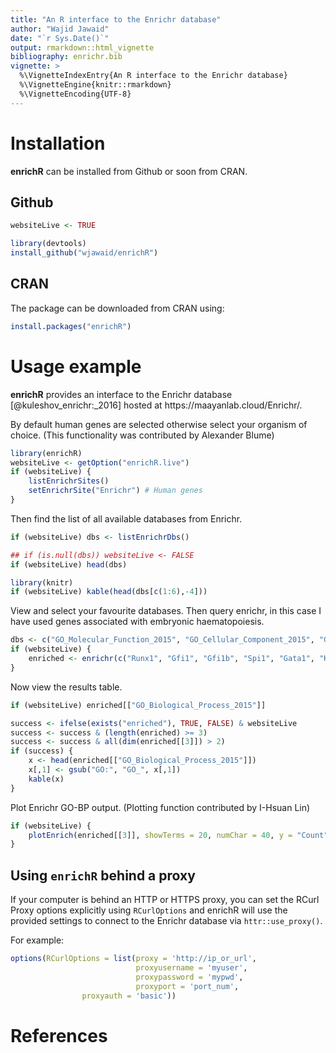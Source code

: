 ```yaml
---
title: "An R interface to the Enrichr database"
author: "Wajid Jawaid"
date: "`r Sys.Date()`"
output: rmarkdown::html_vignette
bibliography: enrichr.bib
vignette: >
  %\VignetteIndexEntry{An R interface to the Enrichr database}
  %\VignetteEngine{knitr::rmarkdown}
  %\VignetteEncoding{UTF-8}
---
```


# Installation

**enrichR** can be installed from Github or soon from CRAN.

## Github

```r
websiteLive <- TRUE
```

```r
library(devtools)
install_github("wjawaid/enrichR")
```

## CRAN

The package can be downloaded from CRAN using:

```r
install.packages("enrichR")
```

# Usage example

**enrichR** provides an interface to the Enrichr database [@kuleshov_enrichr:_2016] hosted at https://maayanlab.cloud/Enrichr/.  

By default human genes are selected otherwise select your organism of choice. (This functionality was contributed by Alexander Blume)

```r
library(enrichR)
websiteLive <- getOption("enrichR.live")
if (websiteLive) {
    listEnrichrSites()
    setEnrichrSite("Enrichr") # Human genes   
}
```

Then find the list of all available databases from Enrichr.

```r
if (websiteLive) dbs <- listEnrichrDbs()
```

```r
## if (is.null(dbs)) websiteLive <- FALSE
if (websiteLive) head(dbs)
```

```r
library(knitr)
if (websiteLive) kable(head(dbs[c(1:6),-4]))
```

View and select your favourite databases. Then query enrichr, in this case I have used genes associated with embryonic haematopoiesis.

```r
dbs <- c("GO_Molecular_Function_2015", "GO_Cellular_Component_2015", "GO_Biological_Process_2015")
if (websiteLive) {
    enriched <- enrichr(c("Runx1", "Gfi1", "Gfi1b", "Spi1", "Gata1", "Kdr"), dbs)
}
```

Now view the results table.

```r
if (websiteLive) enriched[["GO_Biological_Process_2015"]]
```

```r
success <- ifelse(exists("enriched"), TRUE, FALSE) & websiteLive
success <- success & (length(enriched) >= 3)
success <- success & all(dim(enriched[[3]]) > 2)                  
if (success) {
    x <- head(enriched[["GO_Biological_Process_2015"]])
    x[,1] <- gsub("GO:", "GO_", x[,1])
    kable(x)
}
```

Plot Enrichr GO-BP output. (Plotting function contributed by I-Hsuan Lin)

```r
if (websiteLive) {
    plotEnrich(enriched[[3]], showTerms = 20, numChar = 40, y = "Count", orderBy = "P.value")
}
```

## Using `enrichR` behind a proxy

If your computer is behind an HTTP or HTTPS proxy,
you can set the RCurl Proxy options explicitly using `RCurlOptions` and
enrichR will use the provided settings to connect to the Enrichr database via `httr::use_proxy()`.

For example:

```r
options(RCurlOptions = list(proxy = 'http://ip_or_url',
                            proxyusername = 'myuser',
                            proxypassword = 'mypwd',
                            proxyport = 'port_num',
			    proxyauth = 'basic'))
```

# References
